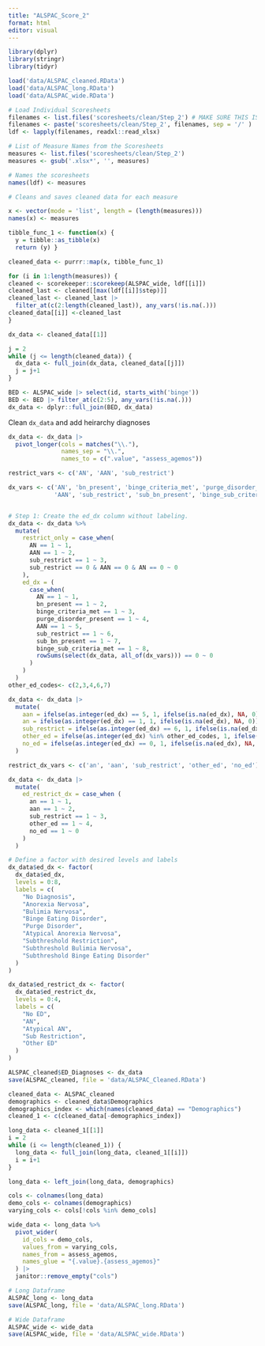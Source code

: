 ```yaml
---
title: "ALSPAC_Score_2"
format: html
editor: visual
---
```


```r
library(dplyr)
library(stringr)
library(tidyr)

load('data/ALSPAC_cleaned.RData')
load('data/ALSPAC_long.RData')
load('data/ALSPAC_wide.RData')

```

```r

# Load Individual Scoresheets
filenames <- list.files('scoresheets/clean/Step_2') # MAKE SURE THIS IS THE CORRECT DIRECTORY NAME
filenames <- paste('scoresheets/clean/Step_2', filenames, sep = '/' )
ldf <- lapply(filenames, readxl::read_xlsx)

# List of Measure Names from the Scoresheets
measures <- list.files('scoresheets/clean/Step_2') 
measures <- gsub('.xlsx*', '', measures)

# Names the scoresheets
names(ldf) <- measures

# Cleans and saves cleaned data for each measure 

x <- vector(mode = 'list', length = (length(measures)))
names(x) <- measures

tibble_func_1 <- function(x) {
  y = tibble::as_tibble(x)
  return (y) }

cleaned_data <- purrr::map(x, tibble_func_1)

for (i in 1:length(measures)) {
cleaned <- scorekeeper::scorekeep(ALSPAC_wide, ldf[[i]])
cleaned_last <- cleaned[[max(ldf[[i]]$step)]]  
cleaned_last <- cleaned_last |> 
  filter_at(c(2:length(cleaned_last)), any_vars(!is.na(.)))
cleaned_data[[i]] <-cleaned_last
}

dx_data <- cleaned_data[[1]]

j = 2
while (j <= length(cleaned_data)) {
  dx_data <- full_join(dx_data, cleaned_data[[j]])
  j = j+1
}

BED <- ALSPAC_wide |> select(id, starts_with('binge')) 
BED <- BED |> filter_at(c(2:5), any_vars(!is.na(.)))
dx_data <- dplyr::full_join(BED, dx_data)


```

Clean `dx_data` and add heirarchy diagnoses

```r
dx_data <- dx_data |>
  pivot_longer(cols = matches("\\."),
               names_sep = "\\.",
               names_to = c(".value", "assess_agemos")) 

restrict_vars <- c('AN', 'AAN', 'sub_restrict')

dx_vars <- c('AN', 'bn_present', 'binge_criteria_met', 'purge_disorder_present', 
             'AAN', 'sub_restrict', 'sub_bn_present', 'binge_sub_criteria_met')


# Step 1: Create the ed_dx column without labeling.
dx_data <- dx_data %>%
  mutate(
    restrict_only = case_when(
      AN == 1 ~ 1, 
      AAN == 1 ~ 2, 
      sub_restrict == 1 ~ 3,
      sub_restrict == 0 & AAN == 0 & AN == 0 ~ 0
    ),
    ed_dx = (
      case_when(
        AN == 1 ~ 1, 
        bn_present == 1 ~ 2, 
        binge_criteria_met == 1 ~ 3, 
        purge_disorder_present == 1 ~ 4,
        AAN == 1 ~ 5, 
        sub_restrict == 1 ~ 6,
        sub_bn_present == 1 ~ 7,
        binge_sub_criteria_met == 1 ~ 8,
        rowSums(select(dx_data, all_of(dx_vars))) == 0 ~ 0
      )
    )
  )
other_ed_codes<- c(2,3,4,6,7)

dx_data <- dx_data |> 
  mutate(
    aan = ifelse(as.integer(ed_dx) == 5, 1, ifelse(is.na(ed_dx), NA, 0)),
    an = ifelse(as.integer(ed_dx) == 1, 1, ifelse(is.na(ed_dx), NA, 0)),
    sub_restrict = ifelse(as.integer(ed_dx) == 6, 1, ifelse(is.na(ed_dx), NA, 0)),
    other_ed = ifelse(as.integer(ed_dx) %in% other_ed_codes, 1, ifelse(is.na(ed_dx), NA, 0)),
    no_ed = ifelse(as.integer(ed_dx) == 0, 1, ifelse(is.na(ed_dx), NA, 0))
  )

restrict_dx_vars <- c('an', 'aan', 'sub_restrict', 'other_ed', 'no_ed')

dx_data <- dx_data |> 
  mutate(
    ed_restrict_dx = case_when (
      an == 1 ~ 1, 
      aan == 1 ~ 2, 
      sub_restrict == 1 ~ 3, 
      other_ed == 1 ~ 4,
      no_ed == 1 ~ 0
    )
  )

# Define a factor with desired levels and labels
dx_data$ed_dx <- factor(
  dx_data$ed_dx, 
  levels = 0:8,
  labels = c(
    "No Diagnosis",
    "Anorexia Nervosa", 
    "Bulimia Nervosa", 
    "Binge Eating Disorder", 
    "Purge Disorder",
    "Atypical Anorexia Nervosa", 
    "Subthreshold Restriction",
    "Subthreshold Bulimia Nervosa",
    "Subthreshold Binge Eating Disorder"
  )
)

dx_data$ed_restrict_dx <- factor(
  dx_data$ed_restrict_dx, 
  levels = 0:4,
  labels = c(
    "No ED",
    "AN", 
    "Atypical AN",
    "Sub Restriction",
    "Other ED"
  )
)

ALSPAC_cleaned$ED_Diagnoses <- dx_data
save(ALSPAC_cleaned, file = 'data/ALSPAC_Cleaned.RData')

cleaned_data <- ALSPAC_cleaned
demographics <- cleaned_data$Demographics
demographics_index <- which(names(cleaned_data) == "Demographics")
cleaned_1 <- c(cleaned_data[-demographics_index])

long_data <- cleaned_1[[1]]
i = 2
while (i <= length(cleaned_1)) {
  long_data <- full_join(long_data, cleaned_1[[i]])
  i = i+1
}

long_data <- left_join(long_data, demographics)

cols <- colnames(long_data)
demo_cols <- colnames(demographics)
varying_cols <- cols[!cols %in% demo_cols]

wide_data <- long_data %>%
  pivot_wider(
    id_cols = demo_cols,
    values_from = varying_cols,
    names_from = assess_agemos,
    names_glue = "{.value}.{assess_agemos}"
  ) |> 
  janitor::remove_empty("cols")

# Long Dataframe
ALSPAC_long <- long_data
save(ALSPAC_long, file = 'data/ALSPAC_long.RData') 

# Wide Dataframe
ALSPAC_wide <- wide_data
save(ALSPAC_wide, file = 'data/ALSPAC_wide.RData') 



```
